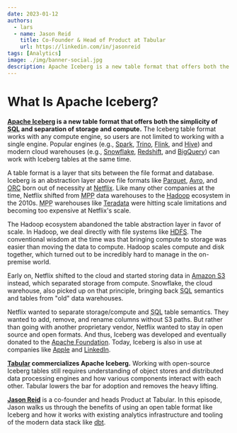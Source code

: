 ```yaml
---
date: 2023-01-12
authors:
  - lars
  - name: Jason Reid
    title: Co-Founder & Head of Product at Tabular
    url: https://linkedin.com/in/jasonreid
tags: [Analytics]
image: ./img/banner-social.jpg
description: Apache Iceberg is a new table format that offers both the simplicity of SQL and separation of storage and compute. The Iceberg table format works with any compute engine, so users are not limited to working with a single engine. Popular engines (e.g., Spark, Trino, Flink, and Hive) and modern cloud warehouses (e.g., Snowflake, Redshift, and BigQuery) can work with Iceberg tables at the same time.
---
```


# What Is Apache Iceberg?

**[Apache Iceberg](https://iceberg.apache.org) is a new table format that offers both the simplicity of <abbr title="Structured Query Language">SQL</abbr> and separation of storage and compute.** The Iceberg table format works with any compute engine, so users are not limited to working with a single engine. Popular engines (e.g., [Spark](https://spark.apache.org), [Trino](https://trino.io), [Flink](https://flink.apache.org), and [Hive](https://hive.apache.org)) and modern cloud warehouses (e.g., [Snowflake](https://snowflake.com), [Redshift](https://aws.amazon.com/redshift), and [BigQuery](https://cloud.google.com/bigquery)) can work with Iceberg tables at the same time.

A table format is a layer that sits between the file format and database. Iceberg is an abstraction layer above file formats like [Parquet](https://parquet.apache.org), [Avro](https://avro.apache.org), and [<abbr title="Optimized Row Columnar">ORC</abbr>](https://orc.apache.org) born out of necessity at [Netflix](https://netflix.com). Like many other companies at the time, Netflix shifted from <abbr title="massively parallel processing">MPP</abbr> data warehouses to the [Hadoop](https://hadoop.apache.org) ecosystem in the 2010s. <abbr title="massively parallel processing">MPP</abbr> warehouses like [Teradata](https://teradata.com) were hitting scale limitations and becoming too expensive at Netflix's scale.

The Hadoop ecosystem abandoned the table abstraction layer in favor of scale. In Hadoop, we deal directly with file systems like [<abbr title="Hadoop Distributed File System">HDFS</abbr>](https://hadoop.apache.org/docs/r1.2.1/hdfs_design.html). The conventional wisdom at the time was that bringing compute to storage was easier than moving the data to compute. Hadoop scales compute and disk together, which turned out to be incredibly hard to manage in the on-premise world.

Early on, Netflix shifted to the cloud and started storing data in [Amazon S3](https://aws.amazon.com/s3) instead, which separated storage from compute. Snowflake, the cloud warehouse, also picked up on that principle, bringing back <abbr title="Structured Query Language">SQL</abbr> semantics and tables from "old" data warehouses.

Netflix wanted to separate storage/compute and <abbr title="Structured Query Language">SQL</abbr> table semantics. They wanted to add, remove, and rename columns without S3 paths. But rather than going with another proprietary vendor, Netflix wanted to stay in open source and open formats. And thus, Iceberg was developed and eventually donated to the [Apache Foundation](https://apache.org). Today, Iceberg is also in use at companies like [Apple](https://apple.com) and [LinkedIn](https://linkedin.com).

**[Tabular](https://tabular.io) commercializes Apache Iceberg.** Working with open-source Iceberg tables still requires understanding of object stores and distributed data processing engines and how various components interact with each other. Tabular lowers the bar for adoption and removes the heavy lifting.

[**Jason Reid**](https://linkedin.com/in/jasonreid) is a co-founder and heads Product at Tabular. In this episode, Jason walks us through the benefits of using an open table format like Iceberg and how it works with existing analytics infrastructure and tooling of the modern data stack like [dbt](../data-integration-with-dbt/index.mdx).

<YoutubeEmbed id="ya3JNFzVbWI" title={metadata.title} date={metadata.date} description={metadata.description} />

